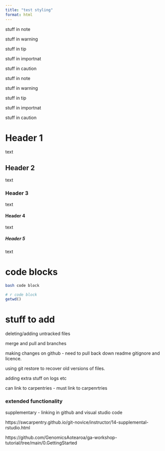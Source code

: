 ```yaml
---
title: "test styling"
format: html
---
```


::: {.callout-note}
stuff in note
:::

::: {.callout-warning}
stuff in warning
:::

::: {.callout-tip}
stuff in tip
:::

::: {.callout-important}
stuff in importnat
:::

::: {.callout-caution}
stuff in caution
:::

::: {.callout-note collapse="true"}
stuff in note
:::

::: {.callout-warning collapse="true"}
stuff in warning
:::

::: {.callout-tip collapse="true"}
stuff in tip
:::

::: {.callout-important collapse="true"}
stuff in importnat
:::

::: {.callout-caution collapse="true"}
stuff in caution
:::



# Header 1

text

## Header 2

text

### Header 3

text

#### Header 4

text

##### Header 5

text


# code blocks

```bash
bash code block
```

```r
# r code block
getwd()
```


# stuff to add


deleting/adding untracked files

merge and pull
and branches


making changes on github - need to pull back down readme gitignore and licence.

using git restore to recover old versions of files. 

adding extra stuff on logs etc

can link to carpentries - must link to carpenrtries


### extended functionality 
supplementary - linking in github and visual studio code

https://swcarpentry.github.io/git-novice/instructor/14-supplemental-rstudio.html

https://github.com/GenomicsAotearoa/ga-workshop-tutorial/tree/main/0.GettingStarted